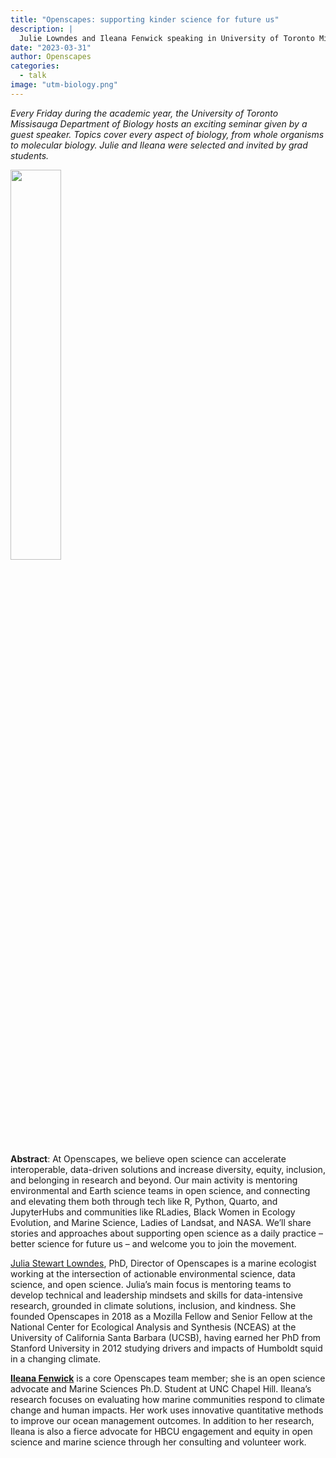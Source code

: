 ```yaml
---
title: "Openscapes: supporting kinder science for future us"
description: |
  Julie Lowndes and Ileana Fenwick speaking in University of Toronto Missisauga Biology Seminar Series
date: "2023-03-31"
author: Openscapes
categories: 
  - talk
image: "utm-biology.png"
---
```


*Every Friday during the academic year, the University of Toronto Missisauga Department of Biology hosts an exciting seminar given by a guest speaker. Topics cover every aspect of biology, from whole organisms to molecular biology. Julie and Ileana were selected and invited by grad students.*

![](utm-biology.png){fig-alt="white drawing of a tree, on black background. Brances have different biological entities and tools, like lungs, fly, molecule, DNA, microscope. Trunk of tree shaped like a neuronal synapse with bottom labeled Biology." fig-align="center" width="40%"}

**Abstract**: At Openscapes, we believe open science can accelerate interoperable, data-driven solutions and increase diversity, equity, inclusion, and belonging in research and beyond. Our main activity is mentoring environmental and Earth science teams in open science, and connecting and elevating them both through tech like R, Python, Quarto, and JupyterHubs and communities like RLadies, Black Women in Ecology Evolution, and Marine Science, Ladies of Landsat, and NASA. We'll share stories and approaches about supporting open science as a daily practice -- better science for future us -- and welcome you to join the movement.

[Julia Stewart Lowndes](https://jules32.github.io/), PhD, Director of Openscapes is a marine ecologist working at the intersection of actionable environmental science, data science, and open science. Julia's main focus is mentoring teams to develop technical and leadership mindsets and skills for data-intensive research, grounded in climate solutions, inclusion, and kindness. She founded Openscapes in 2018 as a Mozilla Fellow and Senior Fellow at the National Center for Ecological Analysis and Synthesis (NCEAS) at the University of California Santa Barbara (UCSB), having earned her PhD from Stanford University in 2012 studying drivers and impacts of Humboldt squid in a changing climate.

[**Ileana Fenwick**](https://twitter.com/_ileanaf) is a core Openscapes team member; she is an open science advocate and Marine Sciences Ph.D. Student at UNC Chapel Hill. Ileana's research focuses on evaluating how marine communities respond to climate change and human impacts. Her work uses innovative quantitative methods to improve our ocean management outcomes. In addition to her research, Ileana is also a fierce advocate for HBCU engagement and equity in open science and marine science through her consulting and volunteer work.
